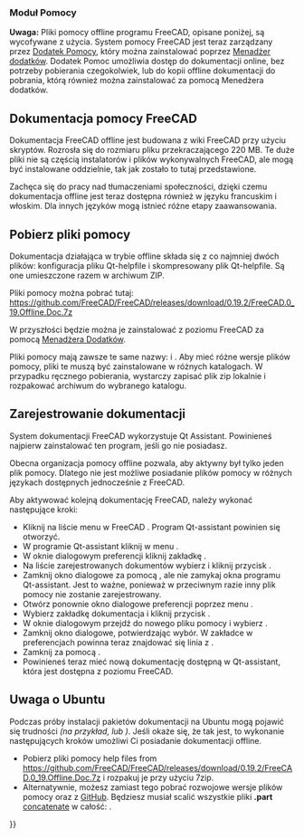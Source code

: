 <languages/>
{{TOCright}}

<span id="Help_module"></span>
===Moduł Pomocy===

'''Uwaga:''' Pliki pomocy offline programu FreeCAD, opisane poniżej, są wycofywane z użycia. System pomocy FreeCAD jest teraz zarządzany przez [https://github.com/yorikvanhavre/FreeCAD-Help Dodatek Pomocy], który można zainstalować poprzez [[Std_AddonMgr/pl|Menadżer dodatków]]. Dodatek Pomoc umożliwia dostęp do dokumentacji online, bez potrzeby pobierania czegokolwiek, lub do kopii offline dokumentacji do pobrania, którą również można zainstalować za pomocą Menedżera dodatków.

<span id="FreeCAD_Helpfiles"></span>
==Dokumentacja pomocy FreeCAD==

Dokumentacja FreeCAD offline jest budowana z wiki FreeCAD przy użyciu skryptów. Rozrosła się do rozmiaru pliku przekraczającego 220 MB. Te duże pliki nie są częścią instalatorów i plików wykonywalnych FreeCAD, ale mogą być instalowane oddzielnie, tak jak zostało to tutaj przedstawione.

Zachęca się do pracy nad tłumaczeniami społeczności, dzięki czemu dokumentacja offline jest teraz dostępna również w języku francuskim i włoskim. Dla innych języków mogą istnieć różne etapy zaawansowania.

<span id="Download_Helpfiles"></span>
==Pobierz pliki pomocy==

Dokumentacja działająca w trybie offline składa się z co najmniej dwóch plików: {{FileName|freecad.qhc}} konfiguracja pliku Qt-helpfile i {{FileName|freecad.qch}} skompresowany plik Qt-helpfile. Są one umieszczone razem w archiwum ZIP.

Pliki pomocy można pobrać tutaj: https://github.com/FreeCAD/FreeCAD/releases/download/0.19.2/FreeCAD.0_19.Offline.Doc.7z

W przyszłości będzie można je zainstalować z poziomu FreeCAD za pomocą [[Std_AddonMgr/pl|Menadżera Dodatków]].

Pliki pomocy mają zawsze te same nazwy: {{FileName|freecad.qhc}} i {{FileName|freecad.qch}}. Aby mieć różne wersje plików pomocy, pliki te muszą być zainstalowane w różnych katalogach. W przypadku ręcznego pobierania, wystarczy zapisać plik zip lokalnie i rozpakować archiwum do wybranego katalogu.

<span id="Register_the_Documentation"></span>
==Zarejestrowanie dokumentacji==

System dokumentacji FreeCAD wykorzystuje Qt Assistant. Powinieneś najpierw zainstalować ten program, jeśli go nie posiadasz.

Obecna organizacja pomocy offline pozwala, aby aktywny był tylko jeden plik pomocy. Dlatego nie jest możliwe posiadanie plików pomocy w różnych językach dostępnych jednocześnie z FreeCAD.

Aby aktywować kolejną dokumentację FreeCAD, należy wykonać następujące kroki:

* Kliknij na liście menu w FreeCAD {{MenuCommand|Pomoc → Pomoc}}. Program Qt-assistant powinien się otworzyć.
* W programie Qt-assistant kliknij w menu {{MenuCommand|Edit → preferencje}}.
* W oknie dialogowym preferencji kliknij zakładkę {{MenuCommand|Documentation}}.
* Na liście zarejestrowanych dokumentów wybierz {{incode|org.freecad.usermanual}} i kliknij przycisk {{Button|Remove}}.
* Zamknij okno dialogowe za pomocą {{Button|OK}}, ale nie zamykaj okna programu Qt-assistant. Jest to ważne, ponieważ w przeciwnym razie inny plik pomocy nie zostanie zarejestrowany.
* Otwórz ponownie okno dialogowe preferencji poprzez menu {{MenuCommand|Edit → preferencje}}.
* Wybierz zakładkę dokumentacja i kliknij przycisk {{Button|Dodaj...}}.
* W oknie dialogowym przejdź do nowego pliku pomocy i wybierz {{FileName|freecad.qch}}.
* Zamknij okno dialogowe, potwierdzając wybór. W zakładce {{MenuCommand|Documentation}} w preferencjach powinna teraz znajdować się linia z {{incode|org.freecad.usermanual}}.
* Zamknij {{MenuCommand|Preferences}} za pomocą {{Button|OK}}. 
* Powinieneś teraz mieć nową dokumentację dostępną w Qt-assistant, która jest dostępna z poziomu FreeCAD.

<span id="A_Note_About_Ubuntu"></span>
==Uwaga o Ubuntu==

Podczas próby instalacji pakietów dokumentacji na Ubuntu mogą pojawić się trudności ''(na przykład, {{incode|freecad-doc}} lub {{incode|freecad-daily-doc}})''. Jeśli okaże się, że tak jest, to wykonanie następujących kroków umożliwi Ci posiadanie dokumentacji offline.
* Pobierz pliki pomocy {{FileName|freecad.qch}} help files from https://github.com/FreeCAD/FreeCAD/releases/download/0.19.2/FreeCAD.0_19.Offline.Doc.7z i rozpakuj je przy użyciu 7zip. 
* Alternatywnie, możesz zamiast tego pobrać rozwojowe wersje plików pomocy  {{FileName|freecad.qhc}} oraz {{FileName|freecad.qch}} z [https://github.com/FreeCAD/FreeCAD/tree/master/src/Doc GitHub]. Będziesz musiał scalić wszystkie pliki '''.part''' [http://man7.org/linux/man-pages/man1/cat.1.html concatenate] w całość: {{incode|cat freecad.qch.part00 freecad.qch.part01 freecad.qch.part02 freecad.qch.part03 > freecad.qch}}.


{{Userdocnavi{{#translation:}}}}